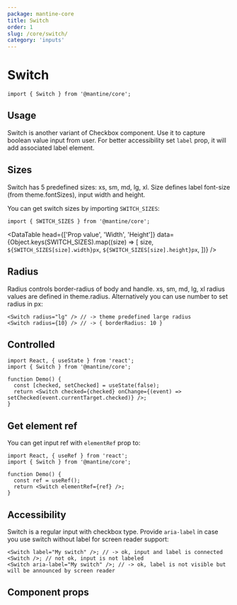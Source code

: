 ```yaml
---
package: mantine-core
title: Switch
order: 1
slug: /core/switch/
category: 'inputs'
---
```



# Switch

<PageHeader
  source="mantine-core/src/Switch/Switch.tsx"
  docs="core/Switch.mdx"
  package="@mantine/core"
/>

```tsx
import { Switch } from '@mantine/core';
```

## Usage

Switch is another variant of <GatsbyLink to="/core/Checkbox">Checkbox</GatsbyLink>
component. Use it to capture boolean value input from user.
For better accessibility set `label` prop, it will add associated label element.

<SwitchConfigurator />

## Sizes

Switch has 5 predefined sizes: xs, sm, md, lg, xl.
Size defines label font-size (from <GatsbyLink to="/pages/theming/">theme.fontSizes</GatsbyLink>), input width and height.

<SwitchSizesDemo />

You can get switch sizes by importing `SWITCH_SIZES`:

```tsx
import { SWITCH_SIZES } from '@mantine/core';
```

<DataTable
  head={['Prop value', 'Width', 'Height']}
  data={Object.keys(SWITCH_SIZES).map((size) => [
    size,
    `${SWITCH_SIZES[size].width}px`,
    `${SWITCH_SIZES[size].height}px`,
  ])}
/>

## Radius

Radius controls border-radius of body and handle.
xs, sm, md, lg, xl radius values are defined in <GatsbyLink to="/pages/theming/">theme.radius</GatsbyLink>.
Alternatively you can use number to set radius in px:

```tsx
<Switch radius="lg" /> // -> theme predefined large radius
<Switch radius={10} /> // -> { borderRadius: 10 }
```

<SwitchRadiusDemo />

## Controlled

```tsx
import React, { useState } from 'react';
import { Switch } from '@mantine/core';

function Demo() {
  const [checked, setChecked] = useState(false);
  return <Switch checked={checked} onChange={(event) => setChecked(event.currentTarget.checked)} />;
}
```

## Get element ref

You can get input ref with `elementRef` prop to:

```tsx
import React, { useRef } from 'react';
import { Switch } from '@mantine/core';

function Demo() {
  const ref = useRef();
  return <Switch elementRef={ref} />;
}
```

## Accessibility

Switch is a regular input with checkbox type. Provide `aria-label` in case you use switch without label for screen reader support:

```tsx
<Switch label="My switch" />; // -> ok, input and label is connected
<Switch />; // not ok, input is not labeled
<Switch aria-label="My switch" />; // -> ok, label is not visible but will be announced by screen reader
```

## Component props

<PropsTable component="Switch" />
